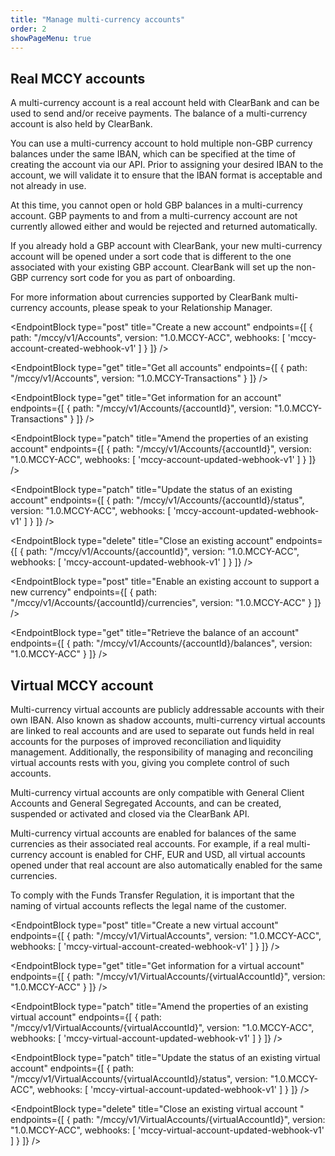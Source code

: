```yaml
---
title: "Manage multi-currency accounts"
order: 2
showPageMenu: true
---
```



## Real MCCY accounts

A multi-currency account is a real account held with ClearBank and can be used to send and/or receive payments. The balance of a multi-currency account is also held by ClearBank.

You can use a multi-currency account to hold multiple non-GBP currency balances under the same IBAN, which can be specified at the time of creating the account via our API. Prior to assigning your desired IBAN to the account, we will validate it to ensure that the IBAN format is acceptable and not already in use.

At this time, you cannot open or hold GBP balances in a multi-currency account. GBP payments to and from a multi-currency account are not currently allowed either and would be rejected and returned automatically.

If you already hold a GBP account with ClearBank, your new multi-currency account will be opened under a sort code that is different to the one associated with your existing GBP account. ClearBank will set up the non-GBP currency sort code for you as part of onboarding.

For more information about currencies supported by ClearBank multi-currency accounts, please speak to your Relationship Manager.

<EndpointBlock
  type="post"
  title="Create a new account"
  endpoints={[
    {
      path: "/mccy/v1/Accounts",
      version: "1.0.MCCY-ACC",
      webhooks: [
        'mccy-account-created-webhook-v1'
      ]
    }
  ]}
/>

<EndpointBlock
  type="get"
  title="Get all accounts"
  endpoints={[
    {
      path: "/mccy/v1/Accounts",
      version: "1.0.MCCY-Transactions"
    }
  ]}
/>

<EndpointBlock
  type="get"
  title="Get information for an account"
  endpoints={[
    {
      path: "/mccy/v1/Accounts/{accountId}",
      version: "1.0.MCCY-Transactions"
    }
  ]}
/>

<EndpointBlock
  type="patch"
  title="Amend the properties of an existing account"
  endpoints={[
    {
      path: "/mccy/v1/Accounts/{accountId}",
      version: "1.0.MCCY-ACC",
      webhooks: [
        'mccy-account-updated-webhook-v1'
      ]
    }
  ]}
/>

<EndpointBlock
  type="patch"
  title="Update the status of an existing account"
  endpoints={[
    {
      path: "/mccy/v1/Accounts/{accountId}/status",
      version: "1.0.MCCY-ACC",
      webhooks: [
        'mccy-account-updated-webhook-v1'
      ]
    }
  ]}
/>

<EndpointBlock
  type="delete"
  title="Close an existing account"
  endpoints={[
    {
      path: "/mccy/v1/Accounts/{accountId}",
      version: "1.0.MCCY-ACC",
      webhooks: [
        'mccy-account-updated-webhook-v1'
      ]
    }
  ]}
/>

<EndpointBlock
  type="post"
  title="Enable an existing account to support a new currency"
  endpoints={[
    {
      path: "/mccy/v1/Accounts/{accountId}/currencies",
      version: "1.0.MCCY-ACC"
    }
  ]}
/>

<EndpointBlock
  type="get"
  title="Retrieve the balance of an account"
  endpoints={[
    {
      path: "/mccy/v1/Accounts/{accountId}/balances",
      version: "1.0.MCCY-ACC"
    }
  ]}
/>

## Virtual MCCY account

Multi-currency virtual accounts are publicly addressable accounts with their own IBAN. Also known as shadow accounts, multi-currency virtual accounts are linked to real accounts and are used to separate out funds held in real accounts for the purposes of improved reconciliation and liquidity management. Additionally, the responsibility of managing and reconciling virtual accounts rests with you, giving you complete control of such accounts.

Multi-currency virtual accounts are only compatible with General Client Accounts and General Segregated Accounts, and can be created, suspended or activated and closed via the ClearBank API.

Multi-currency virtual accounts are enabled for balances of the same currencies as their associated real accounts. For example, if a real multi-currency account is enabled for CHF, EUR and USD, all virtual accounts opened under that real account are also automatically enabled for the same currencies.

To comply with the Funds Transfer Regulation, it is important that the naming of virtual accounts reflects the legal name of the customer.

<EndpointBlock
  type="post"
  title="Create a new virtual account"
  endpoints={[
    {
      path: "/mccy/v1/VirtualAccounts",
      version: "1.0.MCCY-ACC",
      webhooks: [
        'mccy-virtual-account-created-webhook-v1'
      ]
    }
  ]}
/>

<EndpointBlock
  type="get"
  title="Get information for a virtual account"
  endpoints={[
    {
      path: "/mccy/v1/VirtualAccounts/{virtualAccountId}",
      version: "1.0.MCCY-ACC"
    }
  ]}
/>

<EndpointBlock
  type="patch"
  title="Amend the properties of an existing virtual account"
  endpoints={[
    {
      path: "/mccy/v1/VirtualAccounts/{virtualAccountId}",
      version: "1.0.MCCY-ACC",
      webhooks: [
        'mccy-virtual-account-updated-webhook-v1'
      ]
    }
  ]}
/>

<EndpointBlock
  type="patch"
  title="Update the status of an existing virtual account"
  endpoints={[
    {
      path: "/mccy/v1/VirtualAccounts/{virtualAccountId}/status",
      version: "1.0.MCCY-ACC",
      webhooks: [
        'mccy-virtual-account-updated-webhook-v1'
      ]
    }
  ]}
/>

<EndpointBlock
  type="delete"
  title="Close an existing virtual account "
  endpoints={[
    {
      path: "/mccy/v1/VirtualAccounts/{virtualAccountId}",
      version: "1.0.MCCY-ACC",
      webhooks: [
        'mccy-virtual-account-updated-webhook-v1'
      ]
    }
  ]}
/>
